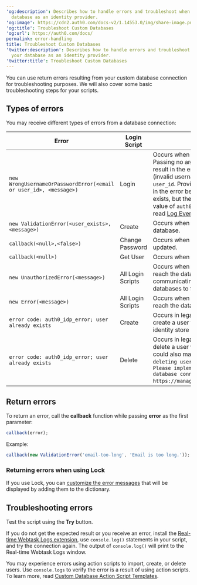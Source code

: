 ---
'og:description': Describes how to handle errors and troubleshoot when using your
  database as an identity provider.
'og:image': https://cdn2.auth0.com/docs-v2/1.14553.0/img/share-image.png
'og:title': Troubleshoot Custom Databases
'og:url': https://auth0.com/docs/
permalink: error-handling
title: Troubleshoot Custom Databases
'twitter:description': Describes how to handle errors and troubleshoot when using
  your database as an identity provider.
'twitter:title': Troubleshoot Custom Databases
---
You can use return errors resulting from your custom database connection for troubleshooting purposes. We will also cover some basic troubleshooting steps for your scripts.

## Types of errors

You may receive different types of errors from a database connection:

<table class="table"><thead>
<tr>
<th>Error</th>
<th>Login Script</th>
<th>Description</th>
</tr>
</thead>
<tbody>
<tr>
<td><code>new WrongUsernameOrPasswordError(&lt;email or user_id&gt;, &lt;message&gt;)</code></td>
<td>Login</td>
<td>Occurs when the user's credentials are invalid. Passing no arguments or a falsey first argument will result in the error being logged as an <code>fu</code> event (invalid username/email) with an empty string for a <code>user_id</code>. Providing a truthy first argument will result in the error being logged as an <code>fp</code> event (the user exists, but the password is invalid) with a <code>user_id</code> value of <code>auth0|&lt;first argument&gt;</code>. To learn more, read <a href="/docs/deploy-monitor/logs/log-event-type-codes">Log Event Type Codes</a>.</td>
</tr>
<tr>
<td><code>new ValidationError(&lt;user_exists&gt;, &lt;message&gt;)</code></td>
<td>Create</td>
<td>Occurs when a user already exists in your database.</td>
</tr>
<tr>
<td><code>callback(&lt;null&gt;,&lt;false&gt;)</code></td>
<td>Change Password</td>
<td>Occurs when the user's password was not updated.</td>
</tr>
<tr>
<td><code>callback(&lt;null&gt;)</code></td>
<td>Get User</td>
<td>Occurs when the user is not found.</td>
</tr>
<tr>
<td><code>new UnauthorizedError(&lt;message&gt;)</code></td>
<td>All Login Scripts</td>
<td>Occurs when something went wrong while trying to reach the database. Preferred way of communicating errors back from custom databases to front-end.</td>
</tr>
<tr>
<td><code>new Error(&lt;message&gt;)</code></td>
<td>All Login Scripts</td>
<td>Occurs when something went wrong while trying to reach the database.</td>
</tr>
<tr>
<td><code>error code: auth0_idp_error; user already exists</code></td>
<td>Create</td>
<td>Occurs in legacy identity store when you attempt to create a user that already exists in your legacy identity store or in Auth0.</td>
</tr>
<tr>
<td><code>error code: auth0_idp_error; user already exists</code></td>
<td>Delete</td>
<td>Occurs in legacy identity store when you attempt to delete a user with custom database scripts. Error could also manifest as <code>Error! There was a problem deleting user@example.com</code> or <code>Sandbox Error: Please implement the Delete script for this database connection at https://manage.auth0.com/#/connections/database</code>.</td>
</tr>
</tbody>
</table>

## Return errors

To return an error, call the **callback** function while passing **error** as the first parameter:

```js lines
callback(error);
```






Example:

```js wrap lines
callback(new ValidationError('email-too-long', 'Email is too long.'));
```






### Returning errors when using Lock

If you use Lock, you can [customize the error messages](/docs/customize/login-pages/classic-login/customize-lock-error-messages) that will be displayed by adding them to the dictionary.

## Troubleshooting errors

Test the script using the **Try** button.

If you do not get the expected result or you receive an error, install the [Real-time Webtask Logs extension](/docs/customize/extensions/real-time-webtask-logs), use `console.log()` statements in your script, and try the connection again. The output of `console.log()` will print to the Real-time Webtask Logs window.

You may experience errors using action scripts to import, create, or delete users. Use `console.logs` to verify the error is a result of using action scripts. To learn more, read [Custom Database Action Script Templates](/docs/authenticate/database-connections/custom-db/templates).
